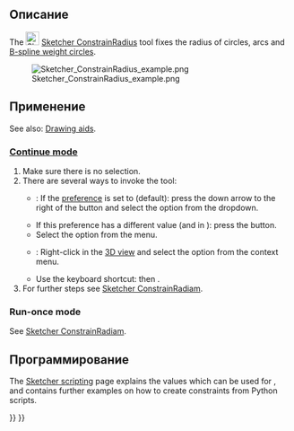 <languages/>

<div class="mw-translate-fuzzy">
{{Docnav/ru
|[[Sketcher_ConstrainDistance/ru|Ограничить расстояние]]
|[[Sketcher_ConstrainDiameter/ru|Ограничить диаметр]]
|[[Sketcher_Workbench/ru|Верстак "Sketcher"]]
|IconL=Sketcher_ConstrainDistance.svg
|IconR=Sketcher_ConstrainDiameter.svg
|IconC=Workbench_Sketcher.svg
}}
</div>

<div class="mw-translate-fuzzy">
{{GuiCommand/ru
|Name=Sketcher ConstrainRadius
|Name/ru=Sketcher ConstrainRadius
|MenuLocation=Sketch → Ограничения эскиза → Ограничения радиуса
|Workbenches=[[Sketcher_Workbench|Sketcher]]
|SeeAlso=[[Sketcher_ConstrainDistance/ru|Sketcher Constrain distance]], [[Sketcher_ConstrainDistanceX/ru|Sketcher Constrain horizontal distance]], [[Sketcher_ConstrainDistanceY/ru|Sketcher Constrain vertical distance]]
}}
</div>

<span id="Description"></span>
==Описание==

The [[Image:Sketcher_ConstrainRadius.svg|24px]] [[Sketcher_ConstrainRadius|Sketcher ConstrainRadius]] tool fixes the radius of circles, arcs and [[Sketcher_CreateBSpline#Notes|B-spline weight circles]].

[[File:Sketcher ConstrainRadius example.png]]

<span id="Usage"></span>
==Применение==

See also: [[Sketcher_Workbench#Drawing_aids|Drawing aids]].

===[[Sketcher_Workbench#Continue_modes|Continue mode]]===

# Make sure there is no selection.
# There are several ways to invoke the tool:
#* {{Version|1.0}}: If the {{MenuCommand|Dimensioning constraints}} [[Sketcher_Preferences#General|preference]] is set to {{Value|Single tool}} (default): press the down arrow to the right of the {{Button|[[Image:Sketcher_Dimension.svg||x16px]][[Image:Toolbar_flyout_arrow.svg|x16px]]}} button and select the {{MenuCommand|[[Image:Sketcher_ConstrainRadius.svg|16px]] Constrain radius}} option from the dropdown.
#* If this preference has a different value (and in {{VersionMinus|0.21}}): press the {{Button|[[Image:Sketcher_ConstrainRadius.svg|16px]] [[Sketcher_ConstrainRadius|Constrain radius]]}} button.
#* Select the {{MenuCommand|Sketch → Sketcher constraints → [[Image:Sketcher_ConstrainRadius.svg|16px]] Constrain radius}} option from the menu.
#* {{Version|1.0}}: Right-click in the [[3D_view|3D view]] and select the {{MenuCommand|Dimension → [[Image:Sketcher_ConstrainRadius.svg|16px]] Constrain radius}} option from the context menu.
#* Use the keyboard shortcut: {{KEY|K}} then {{KEY|R}}.
# For further steps see [[Sketcher_ConstrainRadiam#Continue_mode|Sketcher ConstrainRadiam]].

===Run-once mode===

See [[Sketcher_ConstrainRadiam#Run-once_mode|Sketcher ConstrainRadiam]].

<span id="Scripting"></span>
== Программирование ==

{{Code|code=Sketch.addConstraint(Sketcher.Constraint('Radius', ArcOrCircle, App.Units.Quantity('123.0 mm')))}}

The [[Sketcher_scripting|Sketcher scripting]] page explains the values which can be used for {{incode|ArcOrCircle}}, and contains further examples on how to create constraints from Python scripts.


<div class="mw-translate-fuzzy">
{{Docnav/ru
|[[Sketcher_ConstrainDistance/ru|Ограничить расстояние]]
|[[Sketcher_ConstrainDiameter/ru|Ограничить диаметр]]
|[[Sketcher_Workbench/ru|Верстак "Sketcher"]]
|IconL=Sketcher_ConstrainDistance.svg
|IconR=Sketcher_ConstrainDiameter.svg
|IconC=Workbench_Sketcher.svg
}}
</div>

{{Sketcher_Tools_navi{{#translation:}}}}
{{Userdocnavi{{#translation:}}}}